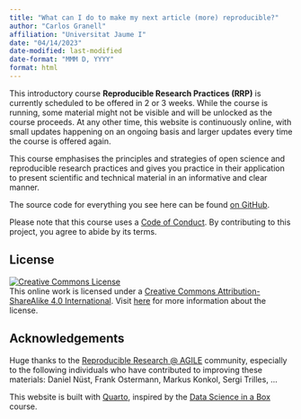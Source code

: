 ---
title: "What can I do to make my next article (more) reproducible?"
author: "Carlos Granell"
affiliation: "Universitat Jaume I"
date: "04/14/2023"
date-modified: last-modified
date-format: "MMM D, YYYY"
format: html
---


This introductory course **Reproducible Research Practices (RRP)** is currently scheduled to be offered in 2 or 3 weeks. While the course is running, some material might not be visible and will be unlocked as the course proceeds. At any other time, this website is continuously online, with small updates happening on an ongoing basis and larger updates every time the course is offered again.


This course emphasises the principles and strategies of open science and reproducible research practices and gives you practice in their application to present scientific and technical material in an informative and clear manner.

The source code for everything you see here can be found [on GitHub](https://github.com/cgranell/rpp).


Please note that this course uses a [Code of Conduct](https://github.com/cgranell/rrp/blob/main/CODE_OF_CONDUCT.md).
By contributing to this project, you agree to abide by its terms.


## License {.unnumbered}

<a rel="license" href="https://creativecommons.org/licenses/by-sa/4.0/"><img src="https://licensebuttons.net/l/by-sa/4.0/88x31.png" alt="Creative Commons License" style="border-width:0"/></a><br />This online work is licensed under a <a rel="license" href="https://creativecommons.org/licenses/by-sa/4.0/">Creative Commons Attribution-ShareAlike 4.0 International</a>.
Visit [here](https://github.com/cgranell/rrp/blob/main/LICENSE.md) for more information about the license.

## Acknowledgements {.unnumbered}


Huge thanks to the [Reproducible Research @ AGILE](https://reproducible-agile.github.io/) community, especially to the following individuals who have contributed to improving these materials: Daniel Nüst, Frank Ostermann, Markus Konkol, Sergi Trilles, ...

This website is built with [Quarto](https://quarto.org), inspired by the [Data Science in a Box](https://datasciencebox.org/) course.
